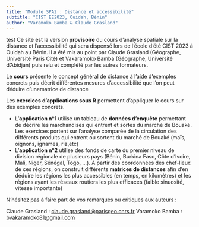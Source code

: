 ```yaml
---
title: "Module SPA2 : Distance et accessibilité"
subtitle: "CIST EE2023, Ouidah, Bénin"
author: "Varamoko Bamba & Claude Grasland"
---
```



test
Ce site est la version **provisoire** du cours d'analyse spatiale sur la distance et l'accessibilité qui sera dispensé lors de l'école d'été CIST 2023 à Ouidah au Bénin. Il a été mis au point par Claude Grasland (Géographe, Université Paris Cité) et Vakaramoko Bamba (Géographe, Université d'Abidjan) puis relu et complété par les autres formateurs. 

Le **cours** présente le concept général de distance à l'aide d'exemples concrets puis décrit différentes mesures d'accessibilité que l'on peut déduire d'unematrice de distance

Les **exercices d'applications sous R** permettent d'appliquer le cours sur des exemples concrets.

- L'**application n°1** utilise un tableau de **données d'enquête** permettant de décrire les marchandises qui entrent et sortes du marché de Bouaké. Les exercices portent sur l'analyse comparée de la circulation des différents produits qui entrent ou sortent du marché de Bouaké (maïs, oignons, ignames, riz,etc)
- L'**application n°2** utilise des fonds de carte du premier niveau de division régionale de plusieurs pays (Bénin, Burkina Faso, Côte d'Ivoire, Mali, Niger, Sénégal, Togo, ...). A partir des coordonnées des chef-lieux de ces régions, on construit différents **matrices de distances** afin d'en déduire les régions les plus accessibles (en temps, en kilomètres) et les régions ayant les réseaux routiers les plus efficaces (faible sinuosité, vitesse importante)

N'hésitez pas à faire part de vos remarques ou critiques aux auteurs :

Claude Grasland : <claude.grasland@parisgeo.cnrs.fr>
Varamoko Bamba : <bvakaramoko81@gmail.com>